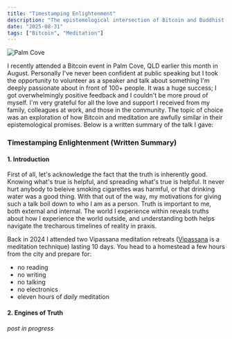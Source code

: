 ```yaml
---
title: "Timestamping Enlightenment"
description: "The epistemological intersection of Bitcoin and Buddhist philosophy."
date: "2025-08-31"
tags: ["Bitcoin", "Meditation"]
---
```


![Palm Cove](/images/palm-cove.jpg)

I recently attended a Bitcoin event in Palm Cove, QLD earlier this month in August. Personally I've never been confident at public speaking but I took the opportunity to volunteer as a speaker and talk about something I'm deeply passionate about in front of 100+ people. It was a huge success; I got overwhelmingly positive feedback and I couldn't be more proud of myself. I'm very grateful for all the love and support I received from my family, colleagues at work, and those in the community. The topic of choice was an exploration of how Bitcoin and meditation are awfully similar in their epistemological promises. Below is a written summary of the talk I gave:

### Timestamping Enlightenment (Written Summary)

#### 1.  Introduction

First of all, let's acknowledge the fact that the truth is inherently good. Knowing what's true is helpful, and spreading what's true is helpful. It never hurt anybody to beleive smoking cigarettes was harmful, or that drinking water was a good thing. With that out of the way, my motivations for giving such a talk boil down to who I am as a person. Truth is important to me, both external and internal. The world I experience within reveals truths about how I experience the world outside, and understanding both helps navigate the trecharous timelines of reality in praxis.

Back in 2024 I attended two Vipassana meditation retreats ([Vipassana](https://www.dhamma.org/en/index) is a meditation technique) lasting 10 days. You head to a homestead a few hours from the city and prepare for:
- no reading
- no writing
- no talking
- no electronics
- eleven hours of *daily* meditation

#### 2.  Engines of Truth

*post in progress*